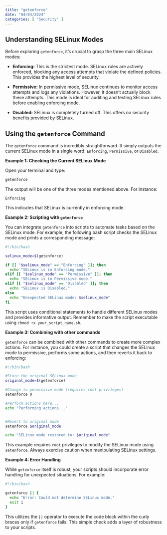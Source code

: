 ```yaml
---
title: "getenforce"
date: "04/04/2024"
categories: [ "Security" ]
---
```

## Understanding SELinux Modes

Before exploring `getenforce`, it's crucial to grasp the three main SELinux modes:

* **Enforcing:** This is the strictest mode. SELinux rules are actively enforced, blocking any access attempts that violate the defined policies.  This provides the highest level of security.

* **Permissive:** In permissive mode, SELinux continues to monitor access attempts and logs any violations. However, it doesn't actually block these attempts. This mode is ideal for auditing and testing SELinux rules before enabling enforcing mode.

* **Disabled:** SELinux is completely turned off.  This offers no security benefits provided by SELinux.


## Using the `getenforce` Command

The `getenforce` command is incredibly straightforward.  It simply outputs the current SELinux mode in a single word:  `Enforcing`, `Permissive`, or `Disabled`.

**Example 1: Checking the Current SELinux Mode**

Open your terminal and type:

```bash
getenforce
```

The output will be one of the three modes mentioned above.  For instance:

```
Enforcing
```

This indicates that SELinux is currently in enforcing mode.


**Example 2: Scripting with `getenforce`**

You can integrate `getenforce` into scripts to automate tasks based on the SELinux mode. For example, the following bash script checks the SELinux mode and prints a corresponding message:

```bash
#!/bin/bash

selinux_mode=$(getenforce)

if [[ "$selinux_mode" == "Enforcing" ]]; then
  echo "SELinux is in Enforcing mode."
elif [[ "$selinux_mode" == "Permissive" ]]; then
  echo "SELinux is in Permissive mode."
elif [[ "$selinux_mode" == "Disabled" ]]; then
  echo "SELinux is Disabled."
else
  echo "Unexpected SELinux mode: $selinux_mode"
fi
```

This script uses conditional statements to handle different SELinux modes and provides informative output.  Remember to make the script executable using `chmod +x your_script_name.sh`.


**Example 3:  Combining with other commands**

`getenforce` can be combined with other commands to create more complex actions. For instance, you could create a script that changes the SELinux mode to permissive, performs some actions, and then reverts it back to enforcing:


```bash
#!/bin/bash

#Store the original SELinux mode
original_mode=$(getenforce)

#Change to permissive mode (requires root privileges)
setenforce 0

#Perform actions here...
echo "Performing actions..."


#Revert to original mode
setenforce $original_mode

echo "SELinux mode restored to: $original_mode"
```

This example requires `root` privileges to modify the SELinux mode using `setenforce`.  Always exercise caution when manipulating SELinux settings.


**Example 4:  Error Handling**

While `getenforce` itself is robust, your scripts should incorporate error handling for unexpected situations.  For example:

```bash
#!/bin/bash

getenforce || {
  echo "Error: Could not determine SELinux mode."
  exit 1
}
```

This utilizes the `||` operator to execute the code block within the curly braces only if `getenforce` fails.  This simple check adds a layer of robustness to your scripts.

